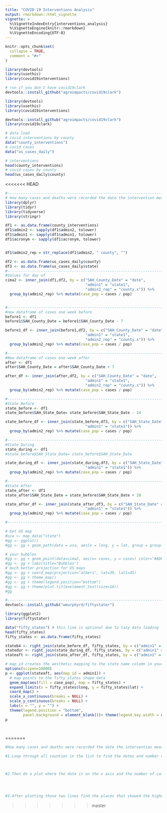 ```yaml
---
title: "COVID-19 Interventions Analysis"
output: rmarkdown::html_vignette
vignette: >
  %\VignetteIndexEntry{interventions_analysis}
  %\VignetteEngine{knitr::rmarkdown}
  %\VignetteEncoding{UTF-8}
---
```


```r
knitr::opts_chunk$set(
  collapse = TRUE,
  comment = "#>"
)
```

```r


library(devtools)
library(usethis)
library(covid19interventions)

# run if you don't have covid19clark
devtools::install_github("agroimpacts/covid19clark")

library(devtools)
library(usethis)
library(covid19interventions)

devtools::install_github("agroimpacts/covid19clark")
library(covid19clark)
```


```r
# data load
# covid interventions by county
data("county_interventions")
# covid cases
data("us_cases_daily")
```

```r
# interventions
head(county_interventions)
# covid cases by county
head(us_cases_daily$county)
```

<<<<<<< HEAD

```r
#------------------------------------------------------------------------------------------------------------
# How many cases and deaths were recorded the date the intervention measures were put in place?
library(dplyr)
library(tidyr)
library(tidyverse)
library(stringr)

df1 <- as.data.frame(county_interventions)
df1$admin2 <- sapply(df1$admin2, tolower)
df1$admin1 <- sapply(df1$admin1, tolower)
df1$acronym <- sapply(df1$acronym, tolower)


df1$admin2_rep = str_replace(df1$admin2, " county", "")

df2 <- as.data.frame(us_cases_daily$county)
df3 <- as.data.frame(us_cases_daily$state)
#------------------------------------------------------------------------------------------------------------
#Values for day of
cima2 <- inner_join(df1,df2, by = c("SAH_County_Date" = "date",
                                    "admin1" = "state1", 
                                    "admin2_rep" = "county.x")) %>% 
  group_by(admin2_rep) %>% mutate(case_pop = cases / pop)


#------------------------------------------------------------------------------------------------------------
#new dataframe of cases one week before
before1 <- df1
before1$SAH_County_Date = before1$SAH_County_Date - 7 

before1_df <- inner_join(before1,df2, by = c("SAH_County_Date" = "date",
                                    "admin1" = "state1", 
                                    "admin2_rep" = "county.x")) %>% 
  group_by(admin2_rep) %>% mutate(case_pop = cases / pop)

#------------------------------------------------------------------------------------------------------------
#New dataframe of cases one week after
after <- df1
after$SAH_County_Date = after$SAH_County_Date + 7 

after_df <- inner_join(after,df2, by = c("SAH_County_Date" = "date",
                                    "admin1" = "state1", 
                                    "admin2_rep" = "county.x")) %>% 
  group_by(admin2_rep) %>% mutate(case_pop = cases / pop)

#------------------------------------------------------------------------------------------------------------
#State Before
state_before <- df1
state_before$SAH_State_Date= state_before$SAH_State_Date - 14 

state_before_df <- inner_join(state_before,df3, by = c("SAH_State_Date" = "date",
                                    "admin1" = "state1")) %>% 
  group_by(admin2_rep) %>% mutate(case_pop = cases / pop)

#------------------------------------------------------------------------------------------------------------
#State During
state_during <- df1
#state_before$SAH_State_Date= state_before$SAH_State_Date 

state_during_df <- inner_join(state_during,df3, by = c("SAH_State_Date" = "date",
                                    "admin1" = "state1")) %>% 
  group_by(admin2_rep) %>% mutate(case_pop = cases / pop)

#------------------------------------------------------------------------------------------------------------
#State After
state_after <- df1
state_after$SAH_State_Date = state_before$SAH_State_Date + 28 

state_after_df <- inner_join(state_after,df3, by = c("SAH_State_Date" = "date",
                                    "admin1" = "state1")) %>% 
  group_by(admin2_rep) %>% mutate(case_pop = cases / pop)

#------------------------------------------------------------------------------------------------------------

# Get US map
#usa <- map_data("state")
#gg <- ggplot()
#gg <- gg + geom_path(data = usa, aes(x = long, y = lat, group = group) , fill="#ffffff", color="#0e0e0e", size=0.15)

# your bubbles
#gg <- gg + geom_point(data=cima2, aes(x= cases, y = cases) color="#AD655F") 
#gg <- gg + labs(title="Bubbles")
# much better projection for US maps
#gg <- gg + coord_map(projection="albers", lat=39, lat1=45)
#gg <- gg + theme_map()
#gg <- gg + theme(legend.position="bottom")
#gg <- gg + theme(plot.title=element_text(size=16))
#gg

#-----------------------------------------------------------------------------------------------------------------------------
devtools::install_github("wmurphyrd/fiftystater")

library(ggplot2)
library(fiftystater)

data("fifty_states") # this line is optional due to lazy data loading
head(fifty_states)
fifty_states <- as.data.frame(fifty_states)

stateb4 <- right_join(state_before_df, fifty_states, by = c("admin1" = "id"))
statedur <- right_join(state_during_df, fifty_states, by = c("admin1" = "id"))
stateaft <- right_join(state_after_df, fifty_states, by = c("admin1" = "id"))

# map_id creates the aesthetic mapping to the state name column in your data
options(scipen=10000)
p <- ggplot(stateaft, aes(map_id = admin1)) + 
  # map points to the fifty_states shape data
  geom_map(aes(fill = case_pop), map = fifty_states) + 
  expand_limits(x = fifty_states$long, y = fifty_states$lat) +
  coord_map() +
  scale_x_continuous(breaks = NULL) + 
  scale_y_continuous(breaks = NULL) +
  labs(x = "", y = "") +
  theme(legend.position = "bottom", 
        panel.background = element_blank())+ theme(legend.key.width = unit(5, "cm")) + ggtitle("Normalized State Case Occurence Four Weeks after SAH Intervention")
p

   
```


=======
```r
#How many cases and deaths were recorded the date the intervention measures were put in place?

#1.Loop through all counties in the list to find the dates and number of cases&deaths for before, during, and after interventions were put in place. 



#2.Then do a plot where the date is on the x axis and the number of cases and deaths are on the y axis.




#3.After plotting those two lines find the places that showed the highest and lowest drops due to the intervention or lack thereof.

```



>>>>>>> master
